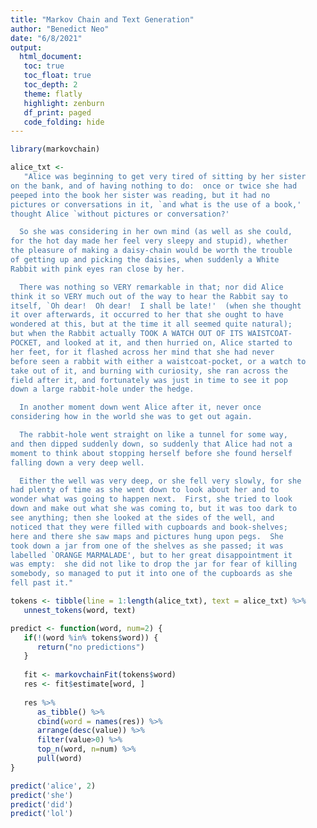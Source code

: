```yaml
---
title: "Markov Chain and Text Generation"
author: "Benedict Neo"
date: "6/8/2021"
output:
  html_document:
   toc: true
   toc_float: true
   toc_depth: 2
   theme: flatly
   highlight: zenburn
   df_print: paged
   code_folding: hide
---
```


```r
library(markovchain)
```

```r
alice_txt <-
   "Alice was beginning to get very tired of sitting by her sister
on the bank, and of having nothing to do:  once or twice she had
peeped into the book her sister was reading, but it had no
pictures or conversations in it, `and what is the use of a book,'
thought Alice `without pictures or conversation?'

  So she was considering in her own mind (as well as she could,
for the hot day made her feel very sleepy and stupid), whether
the pleasure of making a daisy-chain would be worth the trouble
of getting up and picking the daisies, when suddenly a White
Rabbit with pink eyes ran close by her.

  There was nothing so VERY remarkable in that; nor did Alice
think it so VERY much out of the way to hear the Rabbit say to
itself, `Oh dear!  Oh dear!  I shall be late!'  (when she thought
it over afterwards, it occurred to her that she ought to have
wondered at this, but at the time it all seemed quite natural);
but when the Rabbit actually TOOK A WATCH OUT OF ITS WAISTCOAT-
POCKET, and looked at it, and then hurried on, Alice started to
her feet, for it flashed across her mind that she had never
before seen a rabbit with either a waistcoat-pocket, or a watch to
take out of it, and burning with curiosity, she ran across the
field after it, and fortunately was just in time to see it pop
down a large rabbit-hole under the hedge.

  In another moment down went Alice after it, never once
considering how in the world she was to get out again.

  The rabbit-hole went straight on like a tunnel for some way,
and then dipped suddenly down, so suddenly that Alice had not a
moment to think about stopping herself before she found herself
falling down a very deep well.

  Either the well was very deep, or she fell very slowly, for she
had plenty of time as she went down to look about her and to
wonder what was going to happen next.  First, she tried to look
down and make out what she was coming to, but it was too dark to
see anything; then she looked at the sides of the well, and
noticed that they were filled with cupboards and book-shelves;
here and there she saw maps and pictures hung upon pegs.  She
took down a jar from one of the shelves as she passed; it was
labelled `ORANGE MARMALADE', but to her great disappointment it
was empty:  she did not like to drop the jar for fear of killing
somebody, so managed to put it into one of the cupboards as she
fell past it."
```

```r
tokens <- tibble(line = 1:length(alice_txt), text = alice_txt) %>%
   unnest_tokens(word, text)

predict <- function(word, num=2) {
   if(!(word %in% tokens$word)) {
      return("no predictions")
   }
   
   fit <- markovchainFit(tokens$word)
   res <- fit$estimate[word, ]
   
   res %>% 
      as_tibble() %>% 
      cbind(word = names(res)) %>% 
      arrange(desc(value)) %>% 
      filter(value>0) %>% 
      top_n(word, n=num) %>% 
      pull(word) 
}

predict('alice', 2)
predict('she')
predict('did')
predict('lol')
```



